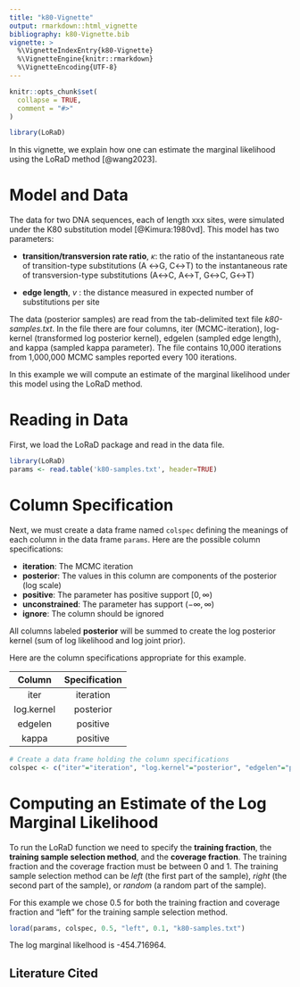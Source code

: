```yaml
---
title: "k80-Vignette"
output: rmarkdown::html_vignette
bibliography: k80-Vignette.bib 
vignette: >
  %\VignetteIndexEntry{k80-Vignette}
  %\VignetteEngine{knitr::rmarkdown}
  %\VignetteEncoding{UTF-8}
---
```


```r
knitr::opts_chunk$set(
  collapse = TRUE,
  comment = "#>"
)
```

```r
library(LoRaD)
```

In this vignette, we explain how one can estimate the marginal likelihood using the LoRaD method [@wang2023].

# Model and Data

The data for two DNA sequences, each of length xxx sites, were simulated under the K80 substitution model [@Kimura:1980vd]. This model has two parameters:

* **transition/transversion rate ratio**, $\kappa$: the ratio of the instantaneous rate of transition-type substitutions (A $\leftrightarrow$G, C$\leftrightarrow$T) to the instantaneous rate of transversion-type substitutions (A$\leftrightarrow$C, A$\leftrightarrow$T, G$\leftrightarrow$C, G$\leftrightarrow$T)

* **edge length**, $v$ : the distance measured in expected number of substitutions per site

The data (posterior samples) are read from the tab-delimited text file _k80-samples.txt_. In the file there are four columns, iter (MCMC-iteration), log-kernel (transformed log posterior kernel), edgelen (sampled edge length), and kappa (sampled kappa parameter). The file contains 10,000 iterations from 1,000,000 MCMC samples reported every 100 iterations. 

In this example we will compute an estimate of the marginal likelihood under this model using the LoRaD method.

# Reading in Data

First, we load the LoRaD package and read in the data file. 

```r
library(LoRaD)
params <- read.table('k80-samples.txt', header=TRUE)
```

# Column Specification 

Next, we must create a data frame named `colspec` defining the meanings of each column in the data frame `params`. Here are the possible column specifications:

* **iteration**: The MCMC iteration
* **posterior**: The values in this column are components of the posterior (log scale)
* **positive**: The parameter has positive support $[0,\infty)$
* **unconstrained**: The parameter has support $(-\infty,\infty)$
* **ignore**: The column should be ignored

All columns labeled **posterior** will be summed to create the log posterior kernel (sum of log likelihood and log joint prior).

Here are the column specifications appropriate for this example.

| Column     | Specification |
| :--------: | :-----------: |
| iter       |  iteration    |
| log.kernel |  posterior    |
| edgelen    | positive      |
| kappa      | positive      |

```r
# Create a data frame holding the column specifications
colspec <- c("iter"="iteration", "log.kernel"="posterior", "edgelen"="positive", "kappa"="positive")
```

# Computing an Estimate of the Log Marginal Likelihood

To run the LoRaD function we need to specify the **training fraction**, the **training sample selection method**, and the **coverage fraction**. The training fraction and the coverage fraction must be between 0 and 1. The training sample selection method can be _left_ (the first part of the sample), _right_ (the second part of the sample), or _random_ (a random part of the sample).

For this example we chose 0.5 for both the training fraction and coverage fraction and "left" for the training sample selection method. 

```r
lorad(params, colspec, 0.5, "left", 0.1, "k80-samples.txt")
```

The log marginal likelhood is -454.716964.

## Literature Cited





